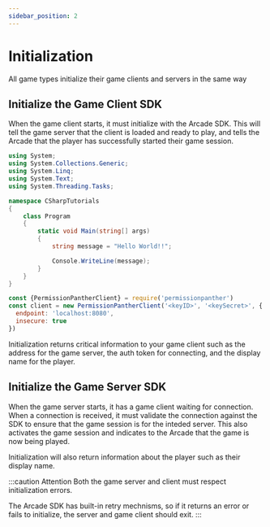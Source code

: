 ```yaml
---
sidebar_position: 2
---
```



# Initialization

All game types initialize their game clients and servers in the same way

## Initialize the Game Client SDK

When the game client starts, it must initialize with the Arcade SDK. This will tell the game server that the client is loaded and ready to play, and tells the Arcade that the player has successfully started their game session.

<Tabs>
<TabItem value="unity" label="Unity">

```cs
using System;
using System.Collections.Generic;
using System.Linq;
using System.Text;
using System.Threading.Tasks;

namespace CSharpTutorials
{
    class Program
    {
        static void Main(string[] args)
        {
            string message = "Hello World!!";

            Console.WriteLine(message);
        }
    }
}
```

</TabItem>
<TabItem value="js" label="JavaScript">

```js
const {PermissionPantherClient} = require('permissionpanther')
const client = new PermissionPantherClient('<keyID>', '<keySecret>', {
  endpoint: 'localhost:8080',
  insecure: true
})
```

</TabItem>
</Tabs>

Initialization returns critical information to your game client such as the address for the game server, the auth token for connecting, and the display name for the player.

## Initialize the Game Server SDK

When the game server starts, it has a game client waiting for connection. When a connection is received, it must validate the connection against the SDK to ensure that the game session is for the inteded server. This also activates the game session and indicates to the Arcade that the game is now being played.

Initialization will also return information about the player such as their display name.

:::caution Attention
Both the game server and client must respect initialization errors.

The Arcade SDK has built-in retry mechnisms, so if it returns an error or fails to initialize, the server and game client should exit.
:::
